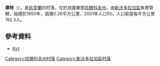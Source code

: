 {{coord|49|52|30|N|35|53|13|E|scale:100000_region:UA|display=title}}

'''庫特'''（{{lang-uk|Кут}}），是[[烏克蘭|烏克蘭]]的村落，位於該國東部[[哈爾科夫州|哈爾科夫州]]，由[[新沃多拉加區|新沃多拉加區]]負責管轄，始建於1650年，面積0.26平方公里，2001年人口50，人口密度每平方公里192.3人。

==參考資料==
* [http://w1.c1.rada.gov.ua/pls/z7502/A005?rdat1=09.01.2009&rf7571=33774 Кут]{{dead link|date=2018年2月 |bot=InternetArchiveBot |fix-attempted=yes }}

{{DEFAULTSORT:Кут}}
[[Category:哈爾科夫州村落|Category:哈爾科夫州村落]]
[[Category:新沃多拉加區村落|Category:新沃多拉加區村落]]


{{Kharkiv-geo-stub}}